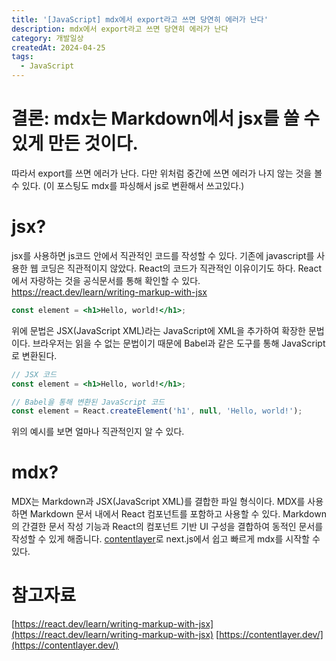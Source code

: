 ```yaml
---
title: '[JavaScript] mdx에서 export라고 쓰면 당연히 에러가 난다'
description: mdx에서 export라고 쓰면 당연히 에러가 난다
category: 개발일상
createdAt: 2024-04-25
tags:
  - JavaScript
---
```

# 결론: mdx는 Markdown에서 jsx를 쓸 수 있게 만든 것이다.
따라서 export를 쓰면 에러가 난다. 다만 위처럼 중간에 쓰면 에러가 나지 않는 것을 볼 수 있다. (이 포스팅도 mdx를 파싱해서 js로 변환해서 쓰고있다.)

# jsx?
jsx를 사용하면 js코드 안에서 직관적인 코드를 작성할 수 있다. 기존에 javascript를 사용한 웹 코딩은 직관적이지 않았다. React의 코드가 직관적인 이유이기도 하다.
React에서 자랑하는 것을 공식문서를 통해 확인할 수 있다. https://react.dev/learn/writing-markup-with-jsx
```jsx
const element = <h1>Hello, world!</h1>;
```
위에 문법은 JSX(JavaScript XML)라는 JavaScript에 XML을 추가하여 확장한 문법이다. 브라우저는 읽을 수 없는 문법이기 때문에 Babel과 같은 도구를 통해 JavaScript로 변환된다.

```jsx
// JSX 코드
const element = <h1>Hello, world!</h1>;

// Babel을 통해 변환된 JavaScript 코드
const element = React.createElement('h1', null, 'Hello, world!');
```
위의 예시를 보면 얼마나 직관적인지 알 수 있다.

# mdx?
MDX는 Markdown과 JSX(JavaScript XML)를 결합한 파일 형식이다.
MDX를 사용하면 Markdown 문서 내에서 React 컴포넌트를 포함하고 사용할 수 있다.
Markdown의 간결한 문서 작성 기능과 React의 컴포넌트 기반 UI 구성을 결합하여 동적인 문서를 작성할 수 있게 해줍니다.
[contentlayer](https://contentlayer.dev/)로 next.js에서 쉽고 빠르게 mdx를 시작할 수 있다.

# 참고자료
[https://react.dev/learn/writing-markup-with-jsx](https://react.dev/learn/writing-markup-with-jsx)
[https://contentlayer.dev/](https://contentlayer.dev/)


